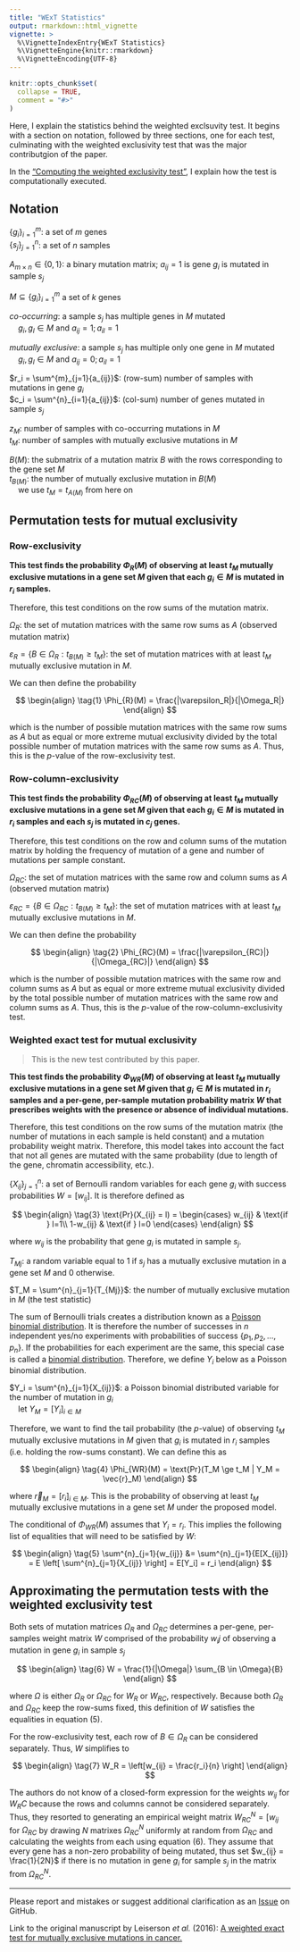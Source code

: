 ```yaml
---
title: "WExT Statistics"
output: rmarkdown::html_vignette
vignette: >
  %\VignetteIndexEntry{WExT Statistics}
  %\VignetteEngine{knitr::rmarkdown}
  %\VignetteEncoding{UTF-8}
---
```


```r
knitr::opts_chunk$set(
  collapse = TRUE,
  comment = "#>"
)
```

Here, I explain the statistics behind the weighted exclsuvity test. It begins with a section on notation, followed by three sections, one for each test, culminating with the weighted exclusivity test that was the major contributgion of the paper.

In the ["Computing the weighted exclusivity test"](computing_probabilities.html), I explain how the test is computationally executed.

## Notation

$\{g_i\}^m_{i=1}$: a set of $m$ genes \
$\{s_j\}^n_{j=1}$: a set of $n$ samples

$A_{m \times n} \in \{0,1\}$: a binary mutation matrix; $a_{ij} = 1$ is gene $g_i$ is mutated in sample $s_j$

$M \subseteq \{g_i\}^m_{i=1}$ a set of $k$ genes

*co-occurring*: a sample $s_j$ has multiple genes in $M$ mutated \
&nbsp;&nbsp;&nbsp;&nbsp;$g_i, g_l \in M$ and $a_{ij}=1; a_{il}=1$

*mutually exclusive*: a sample $s_j$ has multiple only one gene in $M$ mutated \
&nbsp;&nbsp;&nbsp;&nbsp;$g_i, g_l \in M$ and $a_{ij}=0; a_{il}=1$

$r_i = \sum^{m}_{j=1}{a_{ij}}$: (row-sum) number of samples with mutations in gene $g_i$ \
$c_i = \sum^{n}_{i=1}{a_{ij}}$: (col-sum) number of genes mutated in sample $s_j$

$z_M$: number of samples with co-occurring mutations in $M$ \
$t_M$: number of samples with mutually exclusive mutations in $M$

$B(M)$: the submatrix of a mutation matrix $B$ with the rows corresponding to the gene set $M$ \
$t_{B(M)}$: the number of mutually exclusive mutation in $B(M)$ \
&nbsp;&nbsp;&nbsp;&nbsp;we use $t_M = t_{A(M)}$ from here on


## Permutation tests for mutual exclusivity


### Row-exclusivity

**This test finds the probability $\Phi_{R}(M)$ of observing at least $t_M$ mutually exclusive mutations in a gene set $M$ given that each $g_i \in M$ is mutated in $r_i$ samples.**

Therefore, this test conditions on the row sums of the mutation matrix.

$\Omega_R$: the set of mutation matrices with the same row sums as $A$ (observed mutation matrix)

$\varepsilon_R = \{ B \in \Omega_R: t_{B(M)} \ge t_M \}$: the set of mutation matrices with at least $t_M$ mutually exclusive mutation in $M$.

We can then define the probability

$$
\begin{align}
\tag{1}
\Phi_{R}(M) = \frac{|\varepsilon_R|}{|\Omega_R|}
\end{align}
$$

which is the number of possible mutation matrices with the same row sums as $A$ but as equal or more extreme mutual exclusivity divided by the total possible number of mutation matrices with the same row sums as $A$. Thus, this is the $p$-value of the row-exclusivity test.


### Row-column-exclusivity

**This test finds the probability $\Phi_{RC}(M)$ of observing at least $t_M$ mutually exclusive mutations in a gene set $M$ given that each $g_i \in M$ is mutated in $r_i$ samples and each $s_j$ is mutated in $c_j$ genes.**

Therefore, this test conditions on the row and column sums of the mutation matrix by holding the frequency of mutation of a gene and number of mutations per sample constant.

$\Omega_{RC}$: the set of mutation matrices with the same row and column sums as $A$ (observed mutation matrix)

$\varepsilon_{RC} = \{ B \in \Omega_{RC}: t_{B(M)} \ge t_M \}$: the set of mutation matrices with at least $t_M$ mutually exclusive mutations in $M$.

We can then define the probability

$$
\begin{align}
\tag{2}
\Phi_{RC}(M) = \frac{|\varepsilon_{RC}|}{|\Omega_{RC}|}
\end{align}
$$

which is the number of possible mutation matrices with the same row and column sums as $A$ but as equal or more extreme mutual exclusivity divided by the total possible number of mutation matrices with the same row and column sums as $A$. Thus, this is the $p$-value of the row-column-exclusivity test.


### Weighted exact test for mutual exclusivity

> This is the new test contributed by this paper.

**This test finds the probability $\Phi_{WR}(M)$ of observing at least $t_M$ mutually exclusive mutations in a gene set $M$ given that $g_i \in M$ is mutated in $r_i$ samples and a per-gene, per-sample mutation probability matrix $W$ that prescribes weights with the presence or absence of individual mutations.**

Therefore, this test conditions on the row sums of the mutation matrix (the number of mutations in each sample is held constant) and a mutation probability weight matrix. Therefore, this model takes into account the fact that not all genes are mutated with the same probability (due to length of the gene, chromatin accessibility, etc.).

$\{X_{ij}\}^{n}_{j=1}$: a set of Bernoulli random variables for each gene $g_i$ with success probabilities $W = [w_{ij}]$. It is therefore defined as

$$
\begin{align}
\tag{3}
\text{Pr}(X_{ij} = l) = \begin{cases}
    w_{ij} & \text{if } l=1\\
    1-w_{ij} & \text{if } l=0
  \end{cases}
\end{align}
$$

where $w_{ij}$ is the probability that gene $g_i$ is mutated in sample $s_j$.

$T_{Mj}$: a random variable equal to $1$ if $s_j$ has a mutually exclusive mutation in a gene set $M$ and $0$ otherwise.

$T_M = \sum^{n}_{j=1}{T_{Mj}}$: the number of mutually exclusive mutation in $M$ (the test statistic)

The sum of Bernoulli trials creates a distribution known as a [Poisson binomial distribution](https://en.wikipedia.org/wiki/Poisson_binomial_distribution). It is therefore the number of successes in $n$ independent yes/no experiments with probabilities of success $\{p_1, p_2, ..., p_n\}$. If the probabilities for each experiment are the same, this special case is called a [binomial distribution](https://en.wikipedia.org/wiki/Binomial_distribution). Therefore, we define $Y_i$ below as a Poisson binomial distribution.

$Y_i = \sum^{n}_{j=1}{X_{ij}}$: a Poisson binomial distributed variable for the number of mutation in $g_i$ \
&nbsp;&nbsp;&nbsp;&nbsp;let $Y_M = [Y_i]_{i \in M}$


Therefore, we want to find the tail probability (the *p*-value) of observing $t_M$ mutually exclusive mutations in $M$ given that $g_i$ is mutated in $r_i$ samples (i.e. holding the row-sums constant). We can define this as

$$
\begin{align}
\tag{4}
\Phi_{WR}(M) = \text{Pr}(T_M \ge t_M | Y_M = \vec{r}_M)
\end{align}
$$

 where $\vec{r}_M = [r_i]_{i \in M}$. This is the probability of observing at least $t_M$ mutually exclusive mutations in a gene set $M$ under the proposed model.

The conditional of $\Phi_{WR}(M)$ assumes that $Y_i = r_i$. This implies the following list of equalities that will need to be satisfied by $W$:

$$
\begin{align}
\tag{5}
\sum^{n}_{j=1}{w_{ij}} &= \sum^{n}_{j=1}{E[X_{ij}]}
  = E \left[ \sum^{n}_{j=1}{X_{ij}} \right]
  = E[Y_i]
  = r_i
\end{align}
$$

## Approximating the permutation tests with the weighted exclusivity test

Both sets of mutation matrices $\Omega_{R}$ and $\Omega_{RC}$ determines a per-gene, per-samples weight matrix $W$ comprised of the probability $w_ij$ of observing a mutation in gene $g_i$ in sample $s_j$

$$
\begin{align}
\tag{6}
W = \frac{1}{|\Omega|} \sum_{B \in \Omega}{B}
\end{align}
$$

where $\Omega$ is either $\Omega_{R}$ or $\Omega_{RC}$ for $W_R$ or $W_{RC}$, respectively. Because both $\Omega_{R}$ and $\Omega_{RC}$ keep the row-sums fixed, this definition of $W$ satisfies the equalities in equation $(5)$.

For the row-exclusivity test, each row of $B \in \Omega_R$ can be considered separately. Thus, $W$ simplifies to

$$
\begin{align}
\tag{7}
W_R = \left[w_{ij} = \frac{r_i}{n} \right]
\end{align}
$$

The authors do not know of a closed-form expression for the weights $w_{ij}$ for $W_RC$ because the rows and columns cannot be considered separately. Thus, they resorted to generating an empirical weight matrix $W^{N}_{RC} = [w_{ij}$ for $\Omega_{RC}$ by drawing $N$ matrixes $\Omega^{N}_{RC}$ uniformly at random from $\Omega_{RC}$ and calculating the weights from each using equation $(6)$. They assume that every gene has a non-zero probability of being mutated, thus set $w_{ij} = \frac{1}{2N}$ if there is no mutation in gene $g_i$ for sample $s_j$ in the matrix from $\Omega^N_{RC}$.

---

Please report and mistakes or suggest additional clarification as an [Issue](https://github.com/jhrcook/wext/issues) on GitHub.

Link to the original manuscript by Leiserson *et al.* (2016): [A weighted exact test for mutually exclusive mutations in cancer.](https://academic.oup.com/bioinformatics/article/32/17/i736/2450792)
